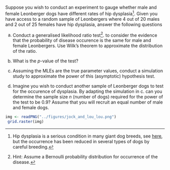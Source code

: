 Suppose you wish to conduct an experiment to gauge whether male and female Leonberger dogs have different rates of hip dysplasia^[Hip dysplasia is a serious condition in many giant dog breeds, see [here](https://en.wikipedia.org/wiki/Hip_dysplasia_(canine)), but the occurrence has been reduced in several types of dogs by careful breeding.]. Given you have access to a random sample of Leonbergers where 4 out of 20 males and 2 out of 25 females have hip dysplasia, answer the following questions


a. Conduct a generalised likelihood ratio test^[Hint: Assume a Bernoulli probability distribution for occurrence of the disease.]. to consider the evidence that the probability of disease occurence is the same for male and female Leonbergers. Use Wilk's theorem to approximate the distribution of the ratio.

b. What is the $p$-value of the test?

c. Assuming the MLEs are the true parameter values, conduct a simulation study to approximate the power of this (asymptotic) hypothesis test.

d. Imagine you wish to conduct another sample of Leonberger dogs to test for the occurence of dysplasia. By adapting the simulation in c. can you determine the sample size $n$ (number of dogs) required for the power of the test to be 0.9? Assume that you will recruit an equal number of male and female dogs.


```r

img <- readPNG("../figures/jock_and_lou_lou.png")
 grid.raster(img)
```